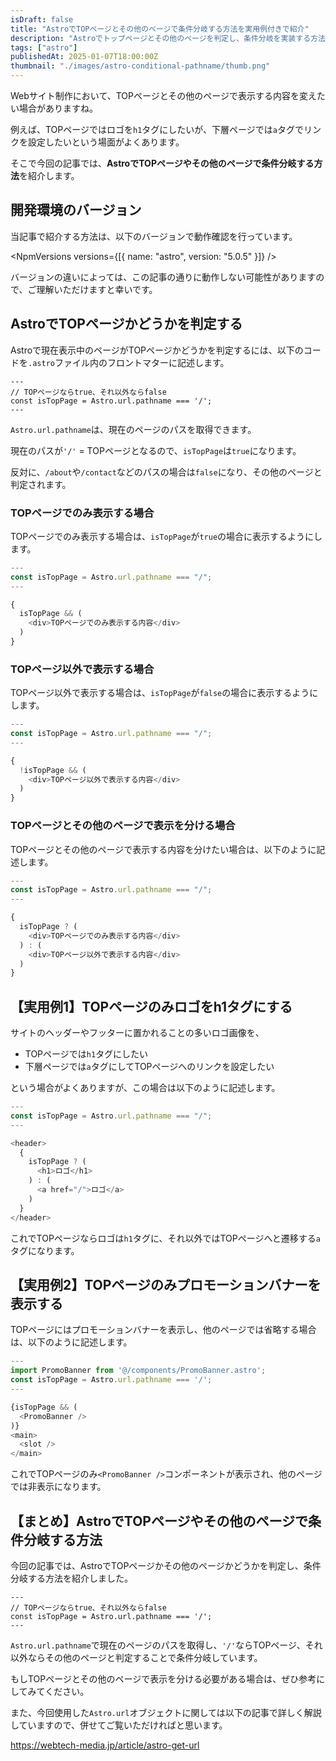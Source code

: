 ```yaml
---
isDraft: false
title: "AstroでTOPページとその他のページで条件分岐する方法を実用例付きで紹介"
description: "Astroでトップページとその他のページを判定し、条件分岐を実装する方法を解説します。Astro.url.pathname を活用した具体例も紹介します。"
tags: ["astro"]
publishedAt: 2025-01-07T18:00:00Z
thumbnail: "./images/astro-conditional-pathname/thumb.png"
---
```


Webサイト制作において、TOPページとその他のページで表示する内容を変えたい場合がありますね。

例えば、TOPページではロゴを`h1`タグにしたいが、下層ページでは`a`タグでリンクを設定したいという場面がよくあります。

そこで今回の記事では、**AstroでTOPページやその他のページで条件分岐する方法**を紹介します。

<ArticleToc />

<AdUnit />

## 開発環境のバージョン

当記事で紹介する方法は、以下のバージョンで動作確認を行っています。

<NpmVersions versions={[{ name: "astro", version: "5.0.5" }]} />

<InfoBox type="success">
  バージョンの違いによっては、この記事の通りに動作しない可能性がありますので、ご理解いただけますと幸いです。
</InfoBox>

## AstroでTOPページかどうかを判定する

Astroで現在表示中のページがTOPページかどうかを判定するには、以下のコードを`.astro`ファイル内のフロントマターに記述します。

<CodeHead lang="astro" />

```astro showLineNumbers
---
// TOPページならtrue、それ以外ならfalse
const isTopPage = Astro.url.pathname === '/';
---
```

`Astro.url.pathname`は、現在のページのパスを取得できます。

現在のパスが`'/'` = TOPページとなるので、`isTopPage`は`true`になります。

反対に、`/about`や`/contact`などのパスの場合は`false`になり、その他のページと判定されます。

### TOPページでのみ表示する場合

TOPページでのみ表示する場合は、`isTopPage`が`true`の場合に表示するようにします。

<CodeHead lang="astro" />

```js showLineNumbers
---
const isTopPage = Astro.url.pathname === "/";
---

{
  isTopPage && (
    <div>TOPページでのみ表示する内容</div>
  )
}
```

### TOPページ以外で表示する場合

TOPページ以外で表示する場合は、`isTopPage`が`false`の場合に表示するようにします。

<CodeHead lang="astro" />

```js showLineNumbers
---
const isTopPage = Astro.url.pathname === "/";
---

{
  !isTopPage && (
    <div>TOPページ以外で表示する内容</div>
  )
}
```

### TOPページとその他のページで表示を分ける場合

TOPページとその他のページで表示する内容を分けたい場合は、以下のように記述します。

<CodeHead lang="astro" />

```js showLineNumbers
---
const isTopPage = Astro.url.pathname === "/";
---

{
  isTopPage ? (
    <div>TOPページでのみ表示する内容</div>
  ) : (
    <div>TOPページ以外で表示する内容</div>
  )
}
```

<AdUnit />

## 【実用例1】TOPページのみロゴをh1タグにする

サイトのヘッダーやフッターに置かれることの多いロゴ画像を、

- TOPページでは`h1`タグにしたい
- 下層ページでは`a`タグにしてTOPページへのリンクを設定したい

という場合がよくありますが、この場合は以下のように記述します。

<CodeHead lang="astro" name="src/components/Header.astro" />

```js showLineNumbers
---
const isTopPage = Astro.url.pathname === "/";
---

<header>
  {
    isTopPage ? (
      <h1>ロゴ</h1>
    ) : (
      <a href="/">ロゴ</a>
    )
  }
</header>
```

これでTOPページならロゴは`h1`タグに、それ以外ではTOPページへと遷移する`a`タグになります。

<AdUnit />

## 【実用例2】TOPページのみプロモーションバナーを表示する

TOPページにはプロモーションバナーを表示し、他のページでは省略する場合は、以下のように記述します。

<CodeHead lang="astro" />

```js showLineNumbers
---
import PromoBanner from '@/components/PromoBanner.astro';
const isTopPage = Astro.url.pathname === '/';
---

{isTopPage && (
  <PromoBanner />
)}
<main>
  <slot />
</main>
```

これでTOPページのみ`<PromoBanner />`コンポーネントが表示され、他のページでは非表示になります。

<AdUnit />

## 【まとめ】AstroでTOPページやその他のページで条件分岐する方法

今回の記事では、AstroでTOPページかその他のページかどうかを判定し、条件分岐する方法を紹介しました。

<CodeHead lang="astro" />

```astro showLineNumbers
---
// TOPページならtrue、それ以外ならfalse
const isTopPage = Astro.url.pathname === '/';
---
```

`Astro.url.pathname`で現在のページのパスを取得し、`'/'`ならTOPページ、それ以外ならその他のページと判定することで条件分岐しています。

もしTOPページとその他のページで表示を分ける必要がある場合は、ぜひ参考にしてみてください。

また、今回使用した`Astro.url`オブジェクトに関しては以下の記事で詳しく解説していますので、併せてご覧いただければと思います。

https://webtech-media.jp/article/astro-get-url
